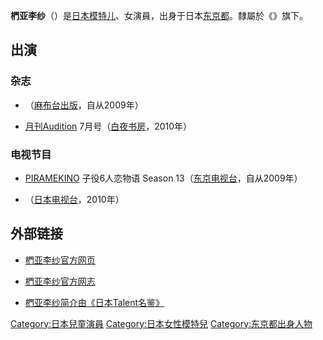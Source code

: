 {{BLP unsourced|time=2020-07-31T23:10:21+00:00}}
{{藝人
| 類型     = 模特儿
| 相片     = 
| 别名     = 
| 職業     = 模特儿，艺人
| 出生日期 = {{birth date and age|1998|4|28}}
| 出身地   = {{JPN}}[[东京都|东京都]]
| 經紀公司 = {{lang|ja|[[w:ja:スマイルプロモーション|株式会社スマイルプロモーション]]}}<br>（Smile Promotion Co., LTD）
| 相關團體 = 
| 網站     = http://smile-promotion.com/menu_talent_id=06752 官方网页（日文）
| 活躍年代 = 
| imdb    =  
}}
{{Japanese|japanese=椚 ありさ|kana=くぬぎ ありさ|romaji=Kunugi Arisa}}

'''椚亚李纱'''（{{bd|1998年|4月28日|catIdx=Kunugi Arisa}}）是[[日本|日本]][[模特儿|模特儿]]、女演員，出身于日本[[东京都|东京都]]。隸屬於《{{tsl|ja|オフィス・オーパ|Office O:pa}}》旗下。

== 出演 ==
=== 杂志 ===
* {{lang|ja|ポ☆プリ}}（[[麻布台出版|麻布台出版]]，自从2009年）
* [[w:ja:Audition_(雑誌)|月刊Audition]] 7月号（[[白夜书房|白夜书房]]，2010年）

=== 电视节目 ===
* [[w:ja:ピラメキーノ|PIRAMEKINO]] 子役6人恋物语 Season 13（[[东京电视台|东京电视台]]，自从2009年）
* {{lang|ja|[[w:ja:うんちく・しりすぎ|うんちくクン"しりすぎ"]] キレイすぎる小学生を捜せ!}}（[[日本电视台|日本电视台]]，2010年）

== 外部链接 ==
*{{ja icon}}[https://web.archive.org/web/20100529035812/http://smile-promotion.com/menu_talent_id=06752 椚亚李纱官方网页]
*{{ja icon}}[http://ameblo.jp/arisa-kunugi 椚亚李纱官方网志] {{Wayback|url=http://ameblo.jp/arisa-kunugi |date=20170727105519 }}
*{{ja icon}}[https://web.archive.org/web/20100427001959/http://news.goo.ne.jp/entertainment/talent/W10-1284.html 椚亚李纱简介由《日本Talent名鉴》]

{{DEFAULTSORT:Kunugi Arisa}}
[[Category:日本兒童演員|Category:日本兒童演員]]
[[Category:日本女性模特兒|Category:日本女性模特兒]]
[[Category:东京都出身人物|Category:东京都出身人物]]